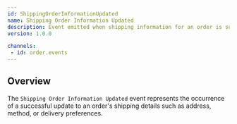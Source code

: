```yaml
---
id: ShippingOrderInformationUpdated
name: Shipping Order Information Updated
description: Event emitted when shipping information for an order is successfully updated.
version: 1.0.0

channels:
 - id: order.events
---
```


## Overview

The `Shipping Order Information Updated` event represents the occurrence of a successful update to an order's shipping details such as address, method, or delivery preferences.

<NodeGraph />
